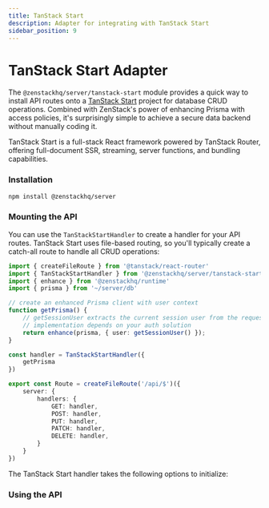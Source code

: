 ```yaml
---
title: TanStack Start
description: Adapter for integrating with TanStack Start
sidebar_position: 9
---
```



# TanStack Start Adapter

The `@zenstackhq/server/tanstack-start` module provides a quick way to install API routes onto a [TanStack Start](https://tanstack.com/start) project for database CRUD operations. Combined with ZenStack's power of enhancing Prisma with access policies, it's surprisingly simple to achieve a secure data backend without manually coding it.

TanStack Start is a full-stack React framework powered by TanStack Router, offering full-document SSR, streaming, server functions, and bundling capabilities.

### Installation

```bash
npm install @zenstackhq/server
```

### Mounting the API

You can use the `TanStackStartHandler` to create a handler for your API routes. TanStack Start uses file-based routing, so you'll typically create a catch-all route to handle all CRUD operations:

```ts title='app/routes/api/$.ts'
import { createFileRoute } from '@tanstack/react-router'
import { TanStackStartHandler } from '@zenstackhq/server/tanstack-start'
import { enhance } from '@zenstackhq/runtime'
import { prisma } from '~/server/db'

// create an enhanced Prisma client with user context
function getPrisma() {
    // getSessionUser extracts the current session user from the request, its
    // implementation depends on your auth solution
    return enhance(prisma, { user: getSessionUser() });
}

const handler = TanStackStartHandler({
    getPrisma
})

export const Route = createFileRoute('/api/$')({
    server: {
        handlers: {
            GET: handler,
            POST: handler,
            PUT: handler,
            PATCH: handler,
            DELETE: handler,
        }
    }
})
```

The TanStack Start handler takes the following options to initialize:

<AdapterOptions getPrisma='() => unknown | Promise<unknown>' />

### Using the API

<UsingAPI />

<ErrorHandling />

